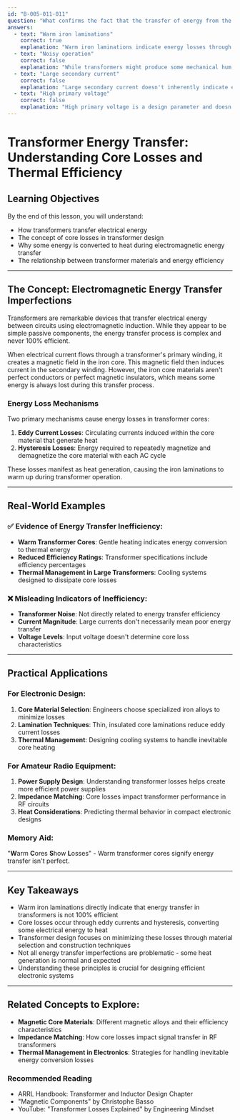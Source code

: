 ```yaml
---
id: "B-005-011-011"
question: "What confirms the fact that the transfer of energy from the primary to the secondary of a transformer is not perfect?"
answers:
  - text: "Warm iron laminations"
    correct: true
    explanation: "Warm iron laminations indicate energy losses through eddy current and hysteresis effects in the transformer core. These thermal losses demonstrate that not all electrical energy is perfectly transferred between the primary and secondary windings, with some energy being converted to heat in the magnetic core materials."
  - text: "Noisy operation"
    correct: false
    explanation: "While transformers might produce some mechanical hum, noise is not a reliable indicator of energy transfer inefficiency. Transformer core design and quality actually aim to minimize operational noise."
  - text: "Large secondary current"
    correct: false
    explanation: "Large secondary current doesn't inherently indicate energy transfer imperfection. In fact, a large secondary current can be a sign of an efficient transformer design with appropriate turns ratio and load matching."
  - text: "High primary voltage"
    correct: false
    explanation: "High primary voltage is a design parameter and doesn't directly relate to energy transfer efficiency. The transformer's core material and construction determine the efficiency of energy transfer, not the input voltage level."
---
```


# Transformer Energy Transfer: Understanding Core Losses and Thermal Efficiency

## Learning Objectives
By the end of this lesson, you will understand:
- How transformers transfer electrical energy
- The concept of core losses in transformer design
- Why some energy is converted to heat during electromagnetic energy transfer
- The relationship between transformer materials and energy efficiency

---

## The Concept: Electromagnetic Energy Transfer Imperfections

Transformers are remarkable devices that transfer electrical energy between circuits using electromagnetic induction. While they appear to be simple passive components, the energy transfer process is complex and never 100% efficient.

When electrical current flows through a transformer's primary winding, it creates a magnetic field in the iron core. This magnetic field then induces current in the secondary winding. However, the iron core materials aren't perfect conductors or perfect magnetic insulators, which means some energy is always lost during this transfer process.

### Energy Loss Mechanisms

Two primary mechanisms cause energy losses in transformer cores:
1. **Eddy Current Losses**: Circulating currents induced within the core material that generate heat
2. **Hysteresis Losses**: Energy required to repeatedly magnetize and demagnetize the core material with each AC cycle

These losses manifest as heat generation, causing the iron laminations to warm up during transformer operation.

---

## Real-World Examples

### ✅ Evidence of Energy Transfer Inefficiency:
- **Warm Transformer Cores**: Gentle heating indicates energy conversion to thermal energy
- **Reduced Efficiency Ratings**: Transformer specifications include efficiency percentages
- **Thermal Management in Large Transformers**: Cooling systems designed to dissipate core losses

### ❌ Misleading Indicators of Inefficiency:
- **Transformer Noise**: Not directly related to energy transfer efficiency
- **Current Magnitude**: Large currents don't necessarily mean poor energy transfer
- **Voltage Levels**: Input voltage doesn't determine core loss characteristics

---

## Practical Applications

### For Electronic Design:
1. **Core Material Selection**: Engineers choose specialized iron alloys to minimize losses
2. **Lamination Techniques**: Thin, insulated core laminations reduce eddy current losses
3. **Thermal Management**: Designing cooling systems to handle inevitable core heating

### For Amateur Radio Equipment:
1. **Power Supply Design**: Understanding transformer losses helps create more efficient power supplies
2. **Impedance Matching**: Core losses impact transformer performance in RF circuits
3. **Heat Considerations**: Predicting thermal behavior in compact electronic designs

### Memory Aid:
"**W**arm **C**ores **S**how **L**osses" - Warm transformer cores signify energy transfer isn't perfect.

---

## Key Takeaways

- Warm iron laminations directly indicate that energy transfer in transformers is not 100% efficient
- Core losses occur through eddy currents and hysteresis, converting some electrical energy to heat
- Transformer design focuses on minimizing these losses through material selection and construction techniques
- Not all energy transfer imperfections are problematic - some heat generation is normal and expected
- Understanding these principles is crucial for designing efficient electronic systems

---

## Related Concepts to Explore:
- **Magnetic Core Materials**: Different magnetic alloys and their efficiency characteristics
- **Impedance Matching**: How core losses impact signal transfer in RF transformers
- **Thermal Management in Electronics**: Strategies for handling inevitable energy conversion losses

### Recommended Reading
- ARRL Handbook: Transformer and Inductor Design Chapter
- "Magnetic Components" by Christophe Basso
- YouTube: "Transformer Losses Explained" by Engineering Mindset